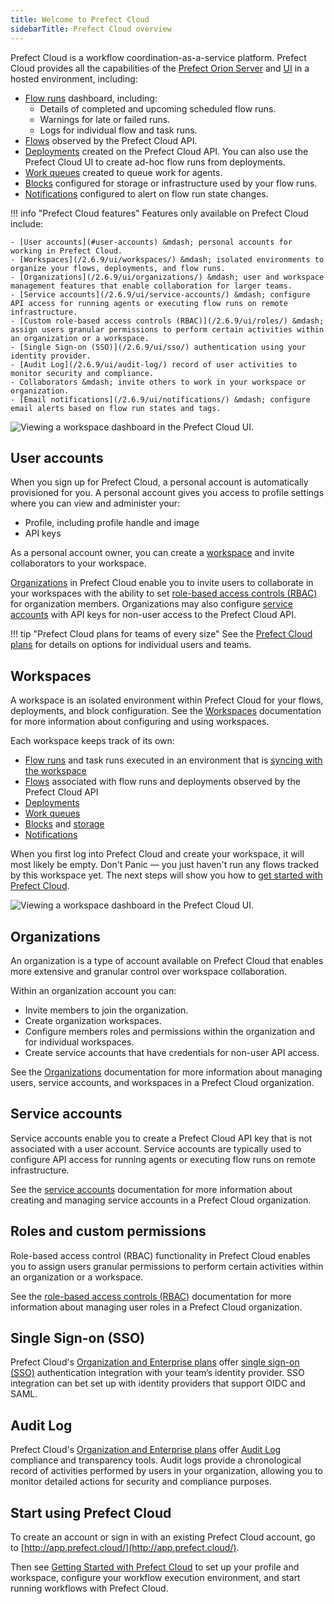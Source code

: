 ```yaml
---
title: Welcome to Prefect Cloud 
sidebarTitle: Prefect Cloud overview
---
```



Prefect Cloud is a workflow coordination-as-a-service platform. Prefect Cloud provides all the capabilities of the [Prefect Orion Server](https://docs.prefect.io/tutorials/orion/?h=server#running-the-prefect-server) and [UI](/2.6.9/ui/overview/) in a hosted environment, including:

- [Flow runs](/2.6.9/ui/flow-runs/) dashboard, including:
    - Details of completed and upcoming scheduled flow runs.
    - Warnings for late or failed runs.
    - Logs for individual flow and task runs.
- [Flows](/2.6.9/ui/flows/) observed by the Prefect Cloud API. 
- [Deployments](/2.6.9/ui/deployments/) created on the Prefect Cloud API. You can also use the Prefect Cloud UI to create ad-hoc flow runs from deployments.
- [Work queues](/2.6.9/ui/work-queues/) created to queue work for agents.
- [Blocks](/2.6.9/ui/blocks/) configured for storage or infrastructure used by your flow runs.
- [Notifications](/2.6.9/ui/notifications/) configured to alert on flow run state changes.

!!! info "Prefect Cloud features"
    Features only available on Prefect Cloud include:

    - [User accounts](#user-accounts) &mdash; personal accounts for working in Prefect Cloud. 
    - [Workspaces](/2.6.9/ui/workspaces/) &mdash; isolated environments to organize your flows, deployments, and flow runs.
    - [Organizations](/2.6.9/ui/organizations/) &mdash; user and workspace management features that enable collaboration for larger teams.
    - [Service accounts](/2.6.9/ui/service-accounts/) &mdash; configure API access for running agents or executing flow runs on remote infrastructure.
    - [Custom role-based access controls (RBAC)](/2.6.9/ui/roles/) &mdash; assign users granular permissions to perform certain activities within an organization or a workspace.
    - [Single Sign-on (SSO)](/2.6.9/ui/sso/) authentication using your identity provider.
    - [Audit Log](/2.6.9/ui/audit-log/) record of user activities to monitor security and compliance.
    - Collaborators &mdash; invite others to work in your workspace or organization.
    - [Email notifications](/2.6.9/ui/notifications/) &mdash; configure email alerts based on flow run states and tags.

![Viewing a workspace dashboard in the Prefect Cloud UI.](/2.6.9/img/ui/cloud-workspace-dashboard.png)

## User accounts

When you sign up for Prefect Cloud, a personal account is automatically provisioned for you. A personal account gives you access to profile settings where you can view and administer your: 

- Profile, including profile handle and image
- API keys

As a personal account owner, you can create a [workspace](#workspaces) and invite collaborators to your workspace. 

[Organizations](#organizations) in Prefect Cloud enable you to invite users to collaborate in your workspaces with the ability to set [role-based access controls (RBAC)](#roles-and-custom-permissions) for organization members. Organizations may also configure [service accounts](#service-accounts) with API keys for non-user access to the Prefect Cloud API.

!!! tip "Prefect Cloud plans for teams of every size"
    See the [Prefect Cloud plans](https://www.prefect.io/pricing/) for details on options for individual users and teams.

## Workspaces

A workspace is an isolated environment within Prefect Cloud for your flows, deployments, and block configuration. See the [Workspaces](/2.6.9/ui/workspaces/) documentation for more information about configuring and using workspaces.

Each workspace keeps track of its own:

- [Flow runs](/2.6.9/ui/flow-runs/) and task runs executed in an environment that is [syncing with the workspace](/2.6.9/ui/cloud/#workspaces)
- [Flows](/2.6.9/concepts/flows/) associated with flow runs and deployments observed by the Prefect Cloud API
- [Deployments](/2.6.9/concepts/deployments/)
- [Work queues](/2.6.9/concepts/work-queues/)
- [Blocks](/2.6.9/ui/blocks/) and [storage](/2.6.9/concepts/storage/)
- [Notifications](/2.6.9/ui/notifications/)

When you first log into Prefect Cloud and create your workspace, it will most likely be empty. Don't Panic &mdash; you just haven't run any flows tracked by this workspace yet. The next steps will show you how to [get started with Prefect Cloud](/2.6.9/ui/cloud-getting-started/). 

![Viewing a workspace dashboard in the Prefect Cloud UI.](/2.6.9/img/ui/cloud-new-workspace.png)

## Organizations <span class="badge orgs"></span>

An organization is a type of account available on Prefect Cloud that enables more extensive and granular control over workspace collaboration. 

Within an organization account you can:

- Invite members to join the organization.
- Create organization workspaces.
- Configure members roles and permissions within the organization and for individual workspaces.
- Create service accounts that have credentials for non-user API access.

See the [Organizations](/2.6.9/ui/organizations/) documentation for more information about managing users, service accounts, and workspaces in a Prefect Cloud organization.

## Service accounts <span class="badge orgs"></span>

Service accounts enable you to create a Prefect Cloud API key that is not associated with a user account. Service accounts are typically used to configure API access for running agents or executing flow runs on remote infrastructure. 

See the [service accounts](/2.6.9/ui/service-accounts/) documentation for more information about creating and managing service accounts in a Prefect Cloud organization.

## Roles and custom permissions <span class="badge orgs"></span>

Role-based access control (RBAC) functionality in Prefect Cloud enables you to assign users granular permissions to perform certain activities within an organization or a workspace.

See the [role-based access controls (RBAC)](/2.6.9/ui/roles/) documentation for more information about managing user roles in a Prefect Cloud organization.

## Single Sign-on (SSO) <span class="badge orgs"></span> <span class="badge enterprise"></span>

Prefect Cloud's [Organization and Enterprise plans](https://www.prefect.io/pricing) offer [single sign-on (SSO)](/2.6.9/ui/sso/) authentication integration with your team’s identity provider. SSO integration can bet set up with identity providers that support OIDC and SAML.

## Audit Log <span class="badge orgs"></span> <span class="badge enterprise"></span>

Prefect Cloud's [Organization and Enterprise plans](https://www.prefect.io/pricing) offer [Audit Log](/2.6.9/ui/audit-log/) compliance and transparency tools. Audit logs provide a chronological record of activities performed by users in your organization, allowing you to monitor detailed actions for security and compliance purposes. 

## Start using Prefect Cloud

To create an account or sign in with an existing Prefect Cloud account, go to [http://app.prefect.cloud/](http://app.prefect.cloud/).

Then see [Getting Started with Prefect Cloud](/2.6.9/ui/cloud-getting-started/) to set up your profile and workspace, configure your workflow execution environment, and start running workflows with Prefect Cloud.